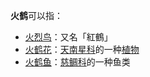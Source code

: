 '''火鹤'''可以指：
*[[火烈鸟|火烈鸟]]：又名「紅鶴」
*[[火鹤花|火鹤花]]：[[天南星科|天南星科]]的一种[[植物|植物]]
*[[火鹤鱼|火鹤鱼]]：[[慈鲷科|慈鲷科]]的一种鱼类
{{disambig|Cat=二字物種消歧義}}